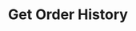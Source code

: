 ---
title: "Get Order History"
description: "Fetches historical order data with optional filtering by market, condition, token, time range, and user's wallet address."
openapi: "GET /orders"
---